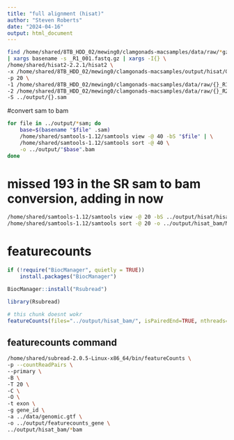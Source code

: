 ```yaml
---
title: "full alignment (hisat)"
author: "Steven Roberts"
date: "2024-04-16"
output: html_document
---
```



```bash
find /home/shared/8TB_HDD_02/mewing0/clamgonads-macsamples/data/raw/*gz \
| xargs basename -s _R1_001.fastq.gz | xargs -I{} \
/home/shared/hisat2-2.2.1/hisat2 \
-x /home/shared/8TB_HDD_02/mewing0/clamgonads-macsamples/output/hisat/GCF_026571515.1_index \
-p 20 \
-1 /home/shared/8TB_HDD_02/mewing0/clamgonads-macsamples/data/raw/{}_R1_001.fastq.gz \
-2 /home/shared/8TB_HDD_02/mewing0/clamgonads-macsamples/data/raw/{}_R2_001.fastq.gz \
-S ../output/{}.sam
```


#convert sam to bam 


```bash
for file in ../output/*sam; do
    base=$(basename "$file" .sam)
    /home/shared/samtools-1.12/samtools view -@ 40 -bS "$file" | \
    /home/shared/samtools-1.12/samtools sort -@ 40 \
    -o ../output/"$base".bam
done
```

# missed 193 in the SR sam to bam conversion, adding in now
```bash

/home/shared/samtools-1.12/samtools view -@ 20 -bS ../output/hisat/hisat_out/M-C-193.sam | \
/home/shared/samtools-1.12/samtools sort -@ 20 -o ../output/hisat_bam/M-C-193.bam

```


# featurecounts

```r
if (!require("BiocManager", quietly = TRUE))
    install.packages("BiocManager")

BiocManager::install("Rsubread")
```

```r
library(Rsubread) 

```

```r

# this chunk doesnt wokr
featureCounts(files="../output/hisat_bam/", isPairedEnd=TRUE, nthreads=20)

```

## featurecounts command
```bash
/home/shared/subread-2.0.5-Linux-x86_64/bin/featureCounts \
-p --countReadPairs \
--primary \
-B \
-T 20 \
-C \
-O \
-t exon \
-g gene_id \
-a ../data/genomic.gtf \
-o ../output/featurecounts_gene \
../output/hisat_bam/*bam
```


